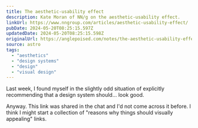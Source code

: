```yaml
---
title: The aesthetic-usability effect
description: Kate Moran of NN/g on the aesthetic-usability effect.
linkUrl: https://www.nngroup.com/articles/aesthetic-usability-effect/
pubDate: 2024-05-20T08:25:15.597Z
updatedDate: 2024-05-20T08:25:15.598Z
originalUrl: https://anglepoised.com/notes/the-aesthetic-usability-effect/
source: astro
tags:
  - "aesthetics"
  - "design systems"
  - "design"
  - "visual design"
---
```


Last week, I found myself in the slightly odd situation of explicitly recommending that a design system should... look good.

Anyway. This link was shared in the chat and I'd not come across it before. I think I might start a collection of "reasons why things should visually appealing" links.
